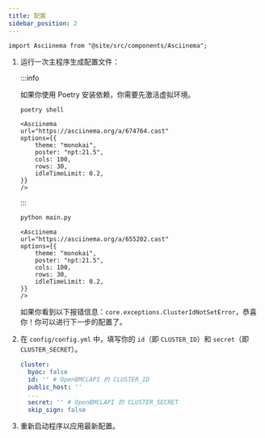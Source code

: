 ```yaml
---
title: 配置
sidebar_position: 2
---
```


````mdx-code-block
import Asciinema from "@site/src/components/Asciinema";
````

1. 运行一次主程序生成配置文件：

    :::info

    如果你使用 Poetry 安装依赖，你需要先激活虚拟环境。

    ```sh
    poetry shell
    ```

    ````mdx-code-block
    <Asciinema
    url="https://asciinema.org/a/674764.cast"
    options={{
        theme: "monokai",
        poster: "npt:21.5",
        cols: 100,
        rows: 30,
        idleTimeLimit: 0.2,
    }}
    />
    ````

    :::


    ```sh
    python main.py
    ```

    ````mdx-code-block
    <Asciinema
    url="https://asciinema.org/a/655202.cast"
    options={{
        theme: "monokai",
        poster: "npt:21.5",
        cols: 100,
        rows: 30,
        idleTimeLimit: 0.2,
    }}
    />
    ````

    如果你看到以下报错信息：`core.exceptions.ClusterIdNotSetError`，恭喜你！你可以进行下一步的配置了。

2. 在 `config/config.yml` 中，填写你的 `id`（即 `CLUSTER_ID`）和 `secret`（即 `CLUSTER_SECRET`）。

    ```yml title="config/config.yml" {3,6}
    cluster:
      byoc: false
      id: '' # OpenBMCLAPI 的 CLUSTER_ID
      public_host: ''
      ...
      secret: '' # OpenBMCLAPI 的 CLUSTER_SECRET
      skip_sign: false
    ```

3. 重新启动程序以应用最新配置。
